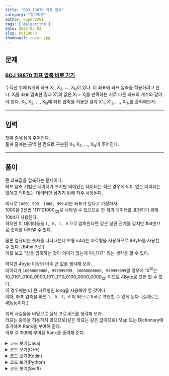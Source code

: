 ---
title: "BOJ 18870 좌표 압축"
category: "알고리즘"
author: kuper0201
tags: ['#algorithm']
date: 2022-03-02
slug: boj18870
thumbnail: cover.jpg
---

## 문제

### <a href="https://boj.kr/18870" target="_blank">BOJ 18870 좌표 압축 바로 가기</a>

수직선 위에 N개의 좌표 X<sub>1</sub>, X<sub>2</sub>, ..., X<sub>N</sub>이 있다. 이 좌표에 좌표 압축을 적용하려고 한다.
X<sub>i</sub>를 좌표 압축한 결과 X'<sub>i</sub>의 값은 X<sub>i</sub> > X<sub>j</sub>를 만족하는 서로 다른 좌표의 개수와 같아야 한다.
X<sub>1</sub>, X<sub>2</sub>, ..., X<sub>N</sub>에 좌표 압축을 적용한 결과 X'<sub>1</sub>, X'<sub>2</sub>, ..., X'<sub>N</sub>를 출력해보자.

---

## 입력

첫째 줄에 N이 주어진다. <br/>
둘째 줄에는 공백 한 칸으로 구분된 X<sub>1</sub>, X<sub>2</sub>, ..., X<sub>N</sub>이 주어진다.

---

## 풀이

큰 좌표값을 압축하는 문제이다. <br/>
좌표 압축 기법은 데이터가 크지만 의미있는 데이터는 적은 경우에 의미 없는 데이터는 없애고 의미있는 데이터만 남기기 위해 자주 사용된다. <br/>

예시로 ```1000, 999, 1000, 999``` 라는 좌표가 있다고 가정하자. <br/>
1000을 2진법 1111101000<sub>(2)</sub>로 나타낼 수 있으므로 한 개의 데이터를 표현하기 위해 10bit가 사용된다. <br/>
하지만 이 데이터들을 ```1, 0, 1, 0``` 으로 압축한다면 같은 상관 관계를 갖지만 1bit만으로 숫자를 나타낼 수 있다. <br/>

물론 컴퓨터는 숫자를 나타내는데 보통 int라는 자료형을 사용하므로 4Byte를 사용할 수 있다. (64bit 기준) <br/>
이를 보고 "값을 압축하는 것이 의미가 없는게 아닌가?" 라는 생각을 할 수 있다. <br/>

하지만 4byte 이상의 아주 큰 값을 생각해 보자. <br/>
데이터가 ```10000000000, 999999999, 10000000000, 999999999```일 경우에 10<sup>10</sup>는 10_0101_0100_0000_1011_1110_0100_0000_0000<sub>(2)</sub> 이므로 4Byte로 표현 할 수 없다. <br/>
이 경우에는 더 큰 자료형인 long을 사용해야 할 것이다. <br/>
이때, 좌표 압축을 하면 ```1, 0, 1, 0``` 이 되므로 1bit로 표현할 수 있게 된다. (실제로는 4Byte이다.)

위의 사실들을 바탕으로 실제 프로세스를 생각해 보자. <br/>
좌표는 중복을 허용하지 않으므로(같은 좌표는 같은 값이므로) Map 또는 Dictionary에 추가하며 Rank를 부여해 준다. <br/>
이후 각 좌표에 부여된 Rank를 출력해 준다.

<details markdown="1">
<summary>코드 보기(Java)</summary>

```javascript
import java.io.*;
import java.util.*;

public class Main {
    public static void main(String[] args) throws Exception {
        BufferedReader br = new BufferedReader(new InputStreamReader(System.in));
        HashMap<Integer, Integer> map = new HashMap<>();

        int N = Integer.parseInt(br.readLine());

        int[] arr = new int[N];
        String[] str = br.readLine().split(" ");
        for(int i = 0; i < N; i++) arr[i] = Integer.parseInt(str[i]);

        int[] tmp = arr.clone();
        Arrays.sort(arr);

        int rank = 0;
        for(int i = 0; i < N; i++) {
            if(map.get(arr[i]) == null) map.put(arr[i], rank++);
        }

        StringBuilder sb = new StringBuilder();
        for(int i = 0; i < N; i++) sb.append(map.get(tmp[i]) +" ");

        System.out.println(sb);
    }
}
```

</details>

<details markdown="1">
<summary>코드 보기(C++)</summary>

```cpp
#include <iostream>
#include <algorithm>
#include <map>

using namespace std;

int main() {
    ios::sync_with_stdio(false);
    cin.tie(NULL);
    cout.tie(NULL);
    
    map<int, int> mp;
    
    int n; cin >> n;
    
    int arr[n], tmp[n];
    for(int i = 0; i < n; i++) {
        cin >> arr[i];
        tmp[i] = arr[i];
    }
    
    sort(arr, arr + n);
    
    int rank = 0;
    for(int i = 0; i < n; i++) {
        if(mp[arr[i]] == 0) mp[arr[i]] = ++rank;
    }
    
    for(int i = 0; i < n; i++)
        cout << mp[tmp[i]] - 1 << " ";
        
    return 0;
}

```

</details>

<details markdown="1">
<summary>코드 보기(Kotlin)</summary>

```javascript
import kotlin.collections.ArrayList

fun main(args: Array<String>) {
    var N = readLine()!!.toInt()

    var arr = ArrayList<Int>()
    var tmp = ArrayList<Int>()
    var mp = emptyMap<Int, Int>().toMutableMap()


    var str = readLine()!!.split(" ")
    for(i in 0 until N) {
        arr.add(str[i].toInt())
        tmp.add(arr[i])
    }

    arr.sort()

    var rank = 0
    for(i in 0 until N) {
        if (mp[arr[i]] == null) {
            mp[arr[i]] = rank
            rank += 1
        }
    }

    val sb = StringBuilder()
    for(i in 0 until N) {
        sb.append("${mp[tmp[i]]} ")
    }

    print(sb)
}
```

</details>

<details markdown="1">
<summary>코드 보기(Python)</summary>

```python
def main():
    n = int(input())
    arr = list()
    tmp = list()
    mp = dict()
    
    str = input().split(' ')
    for i in range(n):
        arr.append(int(str[i]))
        tmp.append(arr[i])

    arr.sort()
    
    rank = 0
    for i in range(n):
        if (arr[i] in mp) == False:
            mp[arr[i]] = rank
            rank += 1
    
    for i in range(n):
        print(mp[tmp[i]])
        
if __name__ == "__main__":
    main()
```

</details>

<details markdown="1">
<summary>코드 보기(Swift)</summary>

```cpp
import Foundation

func main() {
    let n = Int(readLine()!)!
    
    var arr = Array<Int>()
    var tmp = Array<Int>()
    var mp = Dictionary<Int, Int>()
    
    var str = (readLine()?.split(separator: " "))!
    for i in 0..<n {
        
        if let num: Int = Int(str[i]) {
            arr.append(num)
            tmp.append(num)
        }
    }
    
    arr.sort()
    
    var rank = 0
    for i in 0..<n {
        if mp[arr[i]] == nil {
            mp[arr[i]] = rank
            rank += 1
        }
    }
    
    for i in 0..<n {
        print(mp[tmp[i]]!, terminator: " ")
    }
}

main()
```

</details>